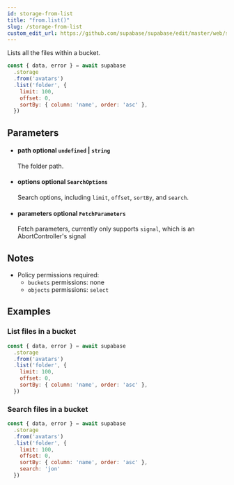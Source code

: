 ```yaml
---
id: storage-from-list
title: "from.list()"
slug: /storage-from-list
custom_edit_url: https://github.com/supabase/supabase/edit/master/web/spec/supabase_js_v2_ref.yml
---
```



Lists all the files within a bucket.

```js
const { data, error } = await supabase
  .storage
  .from('avatars')
  .list('folder', {
    limit: 100,
    offset: 0,
    sortBy: { column: 'name', order: 'asc' },
  })
```


## Parameters


<ul className="method-list-group">
  
<li className="method-list-item">
  <h4 className="method-list-item-label">
    <span className="method-list-item-label-name">
      path
    </span>
    <span className="method-list-item-label-badge false">
      optional
    </span>
    <span className="method-list-item-validation">
      <code>undefined</code> | <code>string</code>
    </span>
  </h4>
  <div class="method-list-item-description">

The folder path.

  </div>
  
</li>


<li className="method-list-item">
  <h4 className="method-list-item-label">
    <span className="method-list-item-label-name">
      options
    </span>
    <span className="method-list-item-label-badge false">
      optional
    </span>
    <span className="method-list-item-validation">
      <code>SearchOptions</code>
    </span>
  </h4>
  <div class="method-list-item-description">

Search options, including `limit`, `offset`, `sortBy`, and `search`.

  </div>
  
</li>


<li className="method-list-item">
  <h4 className="method-list-item-label">
    <span className="method-list-item-label-name">
      parameters
    </span>
    <span className="method-list-item-label-badge false">
      optional
    </span>
    <span className="method-list-item-validation">
      <code>FetchParameters</code>
    </span>
  </h4>
  <div class="method-list-item-description">

Fetch parameters, currently only supports `signal`, which is an AbortController's signal

  </div>
  
</li>

</ul>


## Notes

- Policy permissions required:
  - `buckets` permissions: none 
  - `objects` permissions: `select`










## Examples

### List files in a bucket



```js
const { data, error } = await supabase
  .storage
  .from('avatars')
  .list('folder', {
    limit: 100,
    offset: 0,
    sortBy: { column: 'name', order: 'asc' },
  })
```

### Search files in a bucket



```js
const { data, error } = await supabase
  .storage
  .from('avatars')
  .list('folder', {
    limit: 100,
    offset: 0,
    sortBy: { column: 'name', order: 'asc' },
    search: 'jon'
  })
```